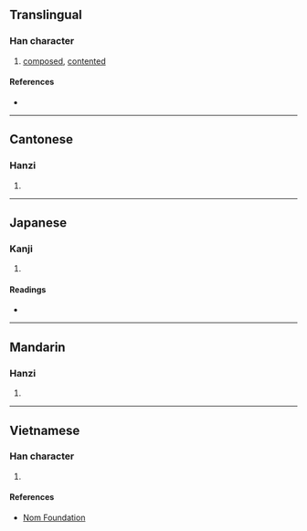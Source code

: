 {{character info/new}}
==Translingual==

===Han character===
{{Han char|rn=61|rad=心|as=12|sn=15|four=97020|canj=PANB|ids=⿰忄閒}}

# [[composed]], [[contented]]

====References====
* {{Han ref|kx=0403.310|dkj=11251|dj=0743.320|hdz=42357.030|uh=61AA|ud=25002|bh=E5A7|bd=58791}}

----

==Cantonese==

===Hanzi===
{{yue-hanzi|jyut=[[haan4]], [[haan6]]|y=haan4, haan6}}

# {{defn|lang=yue|sort=心12}}

----

==Japanese==

===Kanji===
{{ja-kanji|grade=|rs=心12}}

# {{defn|lang=ja|sort=心12}}

====Readings====
* {{ja-readings|on=[[かん]] (kan), [[げん]] (gen)|kun=[[たのしむ]] (tanoshimu)}}

----

==Mandarin==

===Hanzi===
{{cmn-hanzi|pin=[[xián]] ([[xian2]])|wg=hsien<sup>2</sup>}}

# {{defn|lang=cmn|sort=心12}}

----

==Vietnamese==

===Han character===
{{vi-readings|rs=心12|hanviet=[[vỗ]], [[nhờn]]}}

# {{defn|lang=vi|sort=心12}}

====References====
* [http://nomfoundation.org/common/nom_details.php?codepoint=61aa Nom Foundation]